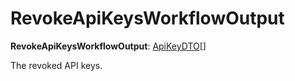 
# RevokeApiKeysWorkflowOutput

 **RevokeApiKeysWorkflowOutput**: [ApiKeyDTO](../../../api_key/interfaces/api_key.ApiKeyDTO/page.mdx)[]

The revoked API keys.
